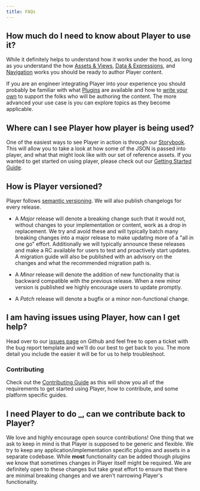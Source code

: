 ```yaml
---
title: FAQs
---
```


## How much do I need to know about Player to use it?

While it definitely helps to understand how it works under the hood, as long as you understand the how [Assets & Views](/content/assets-views), [Data & Expressions](/content/data-expressions), and [Navigation](/content/navigation) works you should be ready to author Player content.

If you are an engineer integrating Player into your experience you should probably be familiar with what [Plugins](/plugins) are available and how to [write your own](/guides/writing-plugins) to support the folks who will be authoring the content. The more advanced your use case is you can explore topics as they become applicable.

## Where can I see Player how player is being used?

One of the easiest ways to see Player in action is through our [Storybook](https://player-ui.github.io/latest/tools/storybook). This will allow you to take a look at how some of the JSON is passed into player, and what that might look like with our set of reference assets.
If you wanted to get started on using player, please check out our [Getting Started Guide](/guides/getting-started).

## How is Player versioned?

Player follows [semantic versioning](https://semver.org/). We will also publish changelogs for every release.

- A _Major_ release will denote a breaking change such that it would not, without changes to your implementation or content, work as a drop in replacement. We try and avoid these and will typically batch many breaking changes into a major release to make updating more of a "all in one go" effort. Additionally we will typically announce these releases and make a RC available for users to test and proactively start updates. A migration guide will also be published with an advisory on the changes and what the recommended migration path is.

- A _Minor_ release will denote the addition of new functionality that is backward compatible with the previous release. When a new minor version is published we highly encourage users to update promptly.

- A _Patch_ release will denote a bugfix or a minor non-functional change.

## I am having issues using Player, how can I get help?

Head over to our [issues page](https://github.com/player-ui/player/issues) on Github and feel free to open a ticket with the bug report template and we'll do our best to get back to you. The more detail you include the easier it will be for us to help troubleshoot.

### Contributing

Check out the [Contributing Guide](https://github.com/player-ui/player/blob/main/CONTRIBUTING.md) as this will show you all of the requirements to get started using Player, how to contribute, and some platform specific guides.

## I need Player to do **\_**, can we contribute back to Player?

We love and highly encourage open source contributions! One thing that we ask to keep in mind is that Player is supposed to be generic and flexible. We try to keep any application/implementation specific plugins and assets in a separate codebase. While **most** functionality can be added though plugins we know that sometimes changes in Player itself might be required. We are definitely open to these changes but take great effort to ensure that there are minimal breaking changes and we aren't narrowing Player's functionality.
